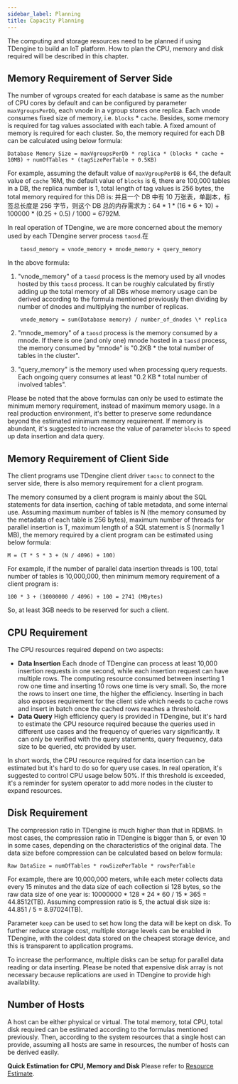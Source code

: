 ```yaml
---
sidebar_label: Planning
title: Capacity Planning
---
```


The computing and storage resources need to be planned if using TDengine to build an IoT platform. How to plan the CPU, memory and disk required will be described in this chapter.

## Memory Requirement of Server Side

The number of vgroups created for each database is same as the number of CPU cores by default and can be configured by parameter `maxVgroupsPerDb`, each vnode in a vgroup stores one replica. Each vnode consumes fixed size of memory, i.e. `blocks` \* `cache`. Besides, some memory is required for tag values associated with each table. A fixed amount of memory is required for each cluster. So, the memory required for each DB can be calculated using below formula:

```
Database Memory Size = maxVgroupsPerDb * replica * (blocks * cache + 10MB) + numOfTables * (tagSizePerTable + 0.5KB)
```

For example, assuming the default value of `maxVgroupPerDB` is 64, the default value of `cache` 16M, the default value of `blocks` is 6, there are 100,000 tables in a DB, the replica number is 1, total length of tag values is 256 bytes, the total memory required for this DB is: 并且一个 DB 中有 10 万张表，单副本，标签总长度是 256 字节，则这个 DB 总的内存需求为：64 \* 1 \* (16 \* 6 + 10) + 100000 \* (0.25 + 0.5) / 1000 = 6792M.

In real operation of TDengine, we are more concerned about the memory used by each TDengine server process `taosd`.在

```
    taosd_memory = vnode_memory + mnode_memory + query_memory
```

In the above formula:

1. "vnode_memory" of a `taosd` process is the memory used by all vnodes hosted by this `taosd` process. It can be roughly calculated by firstly adding up the total memory of all DBs whose memory usage can be derived according to the formula mentioned previously then dividing by number of dnodes and multiplying the number of replicas.

```
    vnode_memory = sum(Database memory) / number_of_dnodes \* replica
```

2. "mnode_memory" of a `taosd` process is the memory consumed by a mnode. If there is one (and only one) mnode hosted in a `taosd` process, the memory consumed by "mnode" is "0.2KB \* the total number of tables in the cluster".

3. "query_memory" is the memory used when processing query requests. Each ongoing query consumes at least "0.2 KB \* total number of involved tables".

Please be noted that the above formulas can only be used to estimate the minimum memory requirement, instead of maximum memory usage. In a real production environment, it's better to preserve some redundance beyond the estimated minimum memory requirement. If memory is abundant, it's suggested to increase the value of parameter `blocks` to speed up data insertion and data query.

## Memory Requirement of Client Side

The client programs use TDengine client driver `taosc` to connect to the server side, there is also memory requirement for a client program.

The memory consumed by a client program is mainly about the SQL statements for data insertion, caching of table metadata, and some internal use. Assuming maximum number of tables is N (the memory consumed by the metadata of each table is 256 bytes), maximum number of threads for parallel insertion is T, maximum length of a SQL statement is S (normally 1 MB), the memory required by a client program can be estimated using below formula:

```
M = (T * S * 3 + (N / 4096) + 100)
```

For example, if the number of parallel data insertion threads is 100, total number of tables is 10,000,000, then minimum memory requirement of a client program is:

```
100 * 3 + (10000000 / 4096) + 100 = 2741 (MBytes)
```

So, at least 3GB needs to be reserved for such a client.

## CPU Requirement

The CPU resources required depend on two aspects:

- **Data Insertion** Each dnode of TDengine can process at least 10,000 insertion requests in one second, while each insertion request can have multiple rows. The computing resource consumed between inserting 1 row one time and inserting 10 rows one time is very small. So, the more the rows to insert one time, the higher the efficiency. Inserting in bach also exposes requirement for the client side which needs to cache rows and insert in batch once the cached rows reaches a threshold.
- **Data Query** High efficiency query is provided in TDengine, but it's hard to estimate the CPU resource required because the queries used in different use cases and the frequency of queries vary significantly. It can only be verified with the query statements, query frequency, data size to be queried, etc provided by user.

In short words, the CPU resource required for data insertion can be estimated but it's hard to do so for query use cases. In real operation, it's suggested to control CPU usage below 50%. If this threshold is exceeded, it's a reminder for system operator to add more nodes in the cluster to expand resources.

## Disk Requirement

The compression ratio in TDengine is much higher than that in RDBMS. In most cases, the compression ratio in TDengine is bigger than 5, or even 10 in some cases, depending on the characteristics of the original data. The data size before compression can be calculated based on below formula:

```
Raw DataSize = numOfTables * rowSizePerTable * rowsPerTable
```

For example, there are 10,000,000 meters, while each meter collects data every 15 minutes and the data size of each collection si 128 bytes, so the raw data size of one year is: 10000000 \* 128 \* 24 \* 60 / 15 \* 365 = 44.8512(TB). Assuming compression ratio is 5, the actual disk size is: 44.851 / 5 = 8.97024(TB).

Parameter `keep` can be used to set how long the data will be kept on disk. To further reduce storage cost, multiple storage levels can be enabled in TDengine, with the coldest data stored on the cheapest storage device, and this is transparent to application programs.

To increase the performance, multiple disks can be setup for parallel data reading or data inserting. Please be noted that expensive disk array is not necessary because replications are used in TDengine to provide high availability.

## Number of Hosts

A host can be either physical or virtual. The total memory, total CPU, total disk required can be estimated according to the formulas mentioned previously. Then, according to the system resources that a single host can provide, assuming all hosts are same in resources, the number of hosts can be derived easily.

**Quick Estimation for CPU, Memory and Disk** Please refer to [Resource Estimate](https://www.taosdata.com/config/config.html).
